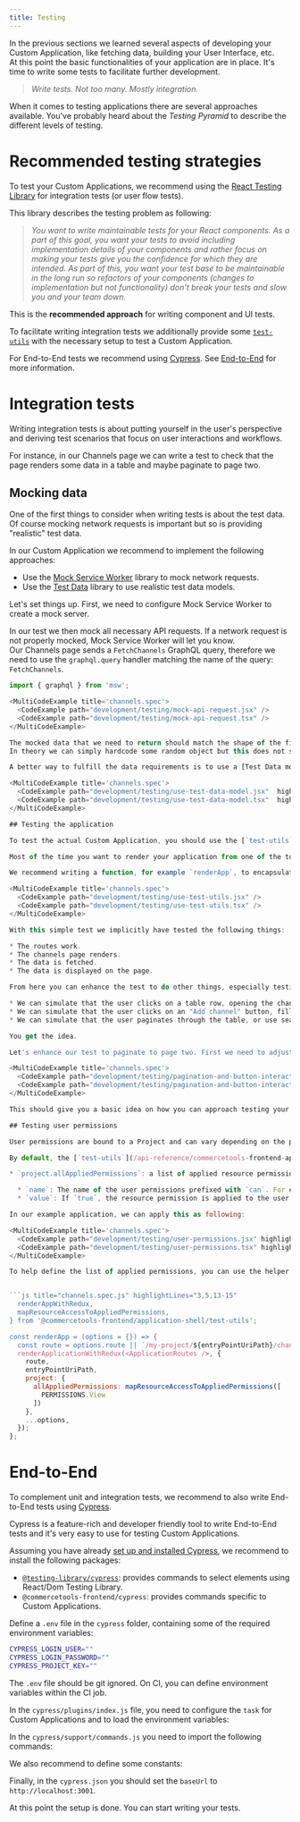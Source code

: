 ```yaml
---
title: Testing
---
```


In the previous sections we learned several aspects of developing your Custom Application, like fetching data, building your User Interface, etc.<br />
At this point the basic functionalities of your application are in place. It's time to write some tests to facilitate further development.

> _Write tests. Not too many. Mostly integration._

When it comes to testing applications there are several approaches available. You've probably heard about the _Testing Pyramid_ to describe the different levels of testing.

# Recommended testing strategies

To test your Custom Applications, we recommend using the [React Testing Library](https://github.com/testing-library/react-testing-library) for integration tests (or user flow tests).

This library describes the testing problem as following:

> _You want to write maintainable tests for your React components. As a part of this goal, you want your tests to avoid including implementation details of your components and rather focus on making your tests give you the confidence for which they are intended. As part of this, you want your test base to be maintainable in the long run so refactors of your components (changes to implementation but not functionality) don't break your tests and slow you and your team down._

This is the **recommended approach** for writing component and UI tests.

To facilitate writing integration tests we additionally provide some [`test-utils`](/api-reference/commercetools-frontend-application-shell#test-utils) with the necessary setup to test a Custom Application.

For End-to-End tests we recommend using [Cypress](https://www.cypress.io/). See [End-to-End](#end-to-end) for more information.

# Integration tests

Writing integration tests is about putting yourself in the user's perspective and deriving test scenarios that focus on user interactions and workflows.

For instance, in our Channels page we can write a test to check that the page renders some data in a table and maybe paginate to page two.

## Mocking data

One of the first things to consider when writing tests is about the test data. Of course mocking network requests is important but so is providing "realistic" test data.

In our Custom Application we recommend to implement the following approaches:

* Use the [Mock Service Worker](https://mswjs.io/) library to mock network requests.
* Use the [Test Data](https://github.com/commercetools/test-data) library to use realistic test data models.

Let's set things up. First, we need to configure Mock Service Worker to create a mock server.

<MultiCodeExample title='channels.spec'>
  <CodeExample path="development/testing/configure-mock-service-worker.jsx" />
  <CodeExample path="development/testing/configure-mock-service-worker.tsx" />
</MultiCodeExample>

In our test we then mock all necessary API requests. If a network request is not properly mocked, Mock Service Worker will let you know.<br />
Our Channels page sends a `FetchChannels` GraphQL query, therefore we need to use the `graphql.query` handler matching the name of the query: `FetchChannels`.

```js title="channels.spec.js"
import { graphql } from 'msw';

<MultiCodeExample title='channels.spec'>
  <CodeExample path="development/testing/mock-api-request.jsx" />
  <CodeExample path="development/testing/mock-api-request.tsx" />
</MultiCodeExample>

The mocked data that we need to return should match the shape of the fields we are requesting in our GraphQL query.<br />
In theory we can simply hardcode some random object but this does not scale well as your Custom Application grows.

A better way to fulfill the data requirements is to use a [Test Data model](https://github.com/commercetools/test-data) for a `Channel`.

<MultiCodeExample title='channels.spec'>
  <CodeExample path="development/testing/use-test-data-model.jsx"  highlightLines={[2-3,8-9,13,14,15,16,17,18,19,20,21]} />
  <CodeExample path="development/testing/use-test-data-model.tsx"  highlightLines={[2,3,8,9,13,14,15,16,17,18,19,20,21]} />
</MultiCodeExample>

## Testing the application

To test the actual Custom Application, you should use the [`test-utils`](/api-reference/commercetools-frontend-application-shell#test-utils) package, as it provides the necessary setup to render a Custom Application within a test environment.

Most of the time you want to render your application from one of the top-level components, for example your routes. This is a great way to also implicitly test your routes and to navigate between them.

We recommend writing a function, for example `renderApp`, to encapsulate the basic test setup, so that your actual test remains as clean as possible.

<MultiCodeExample title='channels.spec'>
  <CodeExample path="development/testing/use-test-utils.jsx" />
  <CodeExample path="development/testing/use-test-utils.tsx" />
</MultiCodeExample>

With this simple test we implicitly have tested the following things:

* The routes work.
* The channels page renders.
* The data is fetched.
* The data is displayed on the page.

From here you can enhance the test to do other things, especially testing the user interactions. For example:

* We can simulate that the user clicks on a table row, opening the channels detail page.
* We can simulate that the user clicks on an "Add channel" button, fills out the form, and saves a new channel.
* We can simulate that the user paginates through the table, or use search and filters.

You get the idea.

Let's enhance our test to paginate to page two. First we need to adjust our GraphQL mock to return results based on the `offset` from the query variables. Then we need to interact with the pagination button to go to the next page.

<MultiCodeExample title='channels.spec'>
  <CodeExample path="development/testing/pagination-and-button-interaction.jsx" highlightLines={["1,5,6,7,14,30,31,34,37,38]} />
  <CodeExample path="development/testing/pagination-and-button-interaction.tsx" highlightLines={[1,5,6,7,14,30,31,34,37,38]} />
</MultiCodeExample>

This should give you a basic idea on how you can approach testing your Custom Application.

## Testing user permissions

User permissions are bound to a Project and can vary depending on the permissions assigned to the Team where the user is a member of.

By default, the [`test-utils`](/api-reference/commercetools-frontend-application-shell#test-utils) do not assign any pre-defined permissions. You need to explicitly provide them in your test setup. The following fields can be used to assign the different granular permission values:

* `project.allAppliedPermissions`: a list of applied resource permissions that the user should have for the given Project. A resource permission is an object with the following shape:

  * `name`: The name of the user permissions prefixed with `can`. For example `canViewChannels`.
  * `value`: If `true`, the resource permission is applied to the user.

In our example application, we can apply this as following:

<MultiCodeExample title='channels.spec'>
  <CodeExample path="development/testing/user-permissions.jsx" highlightLines={[10,11,12,13,14,15,16,17]} />
  <CodeExample path="development/testing/user-permissions.tsx" highlightLines={[10,11,12,13,14,15,16,17]} />
</MultiCodeExample>

To help define the list of applied permissions, you can use the helper function [`mapResourceAccessToAppliedPermissions`](/api-reference/commercetools-frontend-application-shell#mapresourceaccesstoappliedpermissions).


```js title="channels.spec.js" highlightLines="3,5,13-15"
  renderAppWithRedux,
  mapResourceAccessToAppliedPermissions,
} from '@commercetools-frontend/application-shell/test-utils';

const renderApp = (options = {}) => {
  const route = options.route || `/my-project/${entryPointUriPath}/channels`;
  renderApplicationWithRedux(<ApplicationRoutes />, {
    route,
    entryPointUriPath,
    project: {
      allAppliedPermissions: mapResourceAccessToAppliedPermissions([
        PERMISSIONS.View
      ])
    },
    ...options,
  });
};
```

<MultiCodeExample title='channels.spec'>
  <CodeExample path="development/testing/define-applied-permissions-list.jsx" highlightLines={[3,5,13,14,15]} />
  <CodeExample path="development/testing/define-applied-permissions-list.tsx" highlightLines={[3,6,14,15,16]} />
</MultiCodeExample>

# End-to-End

To complement unit and integration tests, we recommend to also write End-to-End tests using [Cypress](https://www.cypress.io/).

Cypress is a feature-rich and developer friendly tool to write End-to-End tests and it's very easy to use for testing Custom Applications.

Assuming you have already [set up and installed Cypress](https://docs.cypress.io/guides/getting-started/installing-cypress), we recommend to install the following packages:

* [`@testing-library/cypress`](https://testing-library.com/docs/cypress-testing-library/intro/): provides commands to select elements using React/Dom Testing Library.
* `@commercetools-frontend/cypress`: provides commands specific to Custom Applications.

Define a `.env` file in the `cypress` folder, containing some of the required environment variables:

```bash title="cypress/.env"
CYPRESS_LOGIN_USER=""
CYPRESS_LOGIN_PASSWORD=""
CYPRESS_PROJECT_KEY=""
```

<Info>

The `.env` file should be git ignored. On CI, you can define environment variables within the CI job.

</Info>

In the `cypress/plugins/index.js` file, you need to configure the `task` for Custom Applications and to load the environment variables:

<MultiCodeExample title='cypress/plugins/index'>
  <CodeExample path="development/testing/configure-cypress-plugin.jsx" />
  <CodeExample path="development/testing/configure-cypress-plugin.tsx" />
</MultiCodeExample>


In the `cypress/support/commands.js` you need to import the following commands:

<MultiCodeExample title='cypress/support/commands'>
  <CodeExample path="development/testing/cypress-support-commands.jsx" />
  <CodeExample path="development/testing/cypress-support-commands.tsx" />
</MultiCodeExample>

We also recommend to define some constants:

<MultiCodeExample title='cypress/support/constants'>
  <CodeExample path="development/testing/cypress-support-constants.jsx" />
  <CodeExample path="development/testing/cypress-support-constants.tsx" />
</MultiCodeExample>

Finally, in the `cypress.json` you should set the `baseUrl` to `http://localhost:3001`.

At this point the setup is done. You can start writing your tests.

<MultiCodeExample title='cypress/integration/channels'>
  <CodeExample path="development/testing/cypress-integration-channels.jsx" />
  <CodeExample path="development/testing/cypress-integration-channels.tsx" />
</MultiCodeExample>
